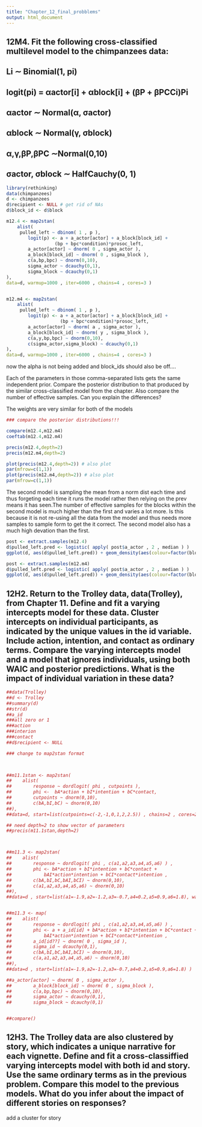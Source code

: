 ```yaml
---
title: "Chapter_12_final_probblems"
output: html_document
---
```



## 12M4. Fit the following cross-classified multilevel model to the chimpanzees data: 
## Li ∼ Binomial(1, pi)
## logit(pi) = αactor[i] + αblock[i] + (βP + βPCCi)Pi 
## αactor ∼ Normal(α, σactor)
## αblock ∼ Normal(γ, σblock)
## α,γ,βP,βPC ∼Normal(0,10) 
## σactor, σblock ∼ HalfCauchy(0, 1)


```r
library(rethinking)
data(chimpanzees)
d <- chimpanzees
d$recipient <- NULL # get rid of NAs
d$block_id <- d$block 

m12.4 <- map2stan(
    alist(
     pulled_left ~ dbinom( 1 , p ),
        logit(p) <- a + a_actor[actor] + a_block[block_id] +
                  (bp + bpc*condition)*prosoc_left,
        a_actor[actor] ~ dnorm( 0 , sigma_actor ),
        a_block[block_id] ~ dnorm( 0 , sigma_block ),
        c(a,bp,bpc) ~ dnorm(0,10),
        sigma_actor ~ dcauchy(0,1),
        sigma_block ~ dcauchy(0,1)
),
data=d, warmup=1000 , iter=6000 , chains=4 , cores=3 )


m12.m4 <- map2stan(
    alist(
     pulled_left ~ dbinom( 1 , p ),
        logit(p) <- a + a_actor[actor] + a_block[block_id] +
                    (bp + bpc*condition)*prosoc_left,
        a_actor[actor] ~ dnorm( a , sigma_actor ),
        a_block[block_id] ~ dnorm( y , sigma_block ),
        c(a,y,bp,bpc) ~ dnorm(0,10),
        c(sigma_actor,sigma_block) ~ dcauchy(0,1)
),
data=d, warmup=1000 , iter=6000 , chains=4 , cores=3 )


```

now the alpha is not being added
and block_ids should also be off....

Each of the parameters in those comma-separated lists gets the same independent prior. Compare the posterior distribution to that produced by the similar cross-classified model from the chapter. Also compare the number of effective samples. Can you explain the differences?

The weights are very similar for both of the models

```r

### compare the posterior distributions!!!

compare(m12.4,m12.m4) 
coeftab(m12.4,m12.m4)

precis(m12.4,depth=2) 
precis(m12.m4,depth=2)

plot(precis(m12.4,depth=2)) # also plot
par(mfrow=c(1,1))
plot(precis(m12.m4,depth=2)) # also plot
par(mfrow=c(1,1))


```

The second model is sampling the mean from a norm dist each time and thus forgeting each time it runs the model rather then relying on the prev means it has seen.The number of effective samples for the blocks within the second model is much higher than the first and varies a lot more. Is this because it is not re-using all the data from the model and thus needs more samples to sample form to get the it correct. The second model also has a much high devation than the first.


```r

post <- extract.samples(m12.4)
d$pulled_left.pred <- logistic( apply( post$a_actor , 2 , median ) )
ggplot(d, aes(d$pulled_left.pred)) + geom_density(aes(colour=factor(block_id))) + labs(title = "m12.4")

post <- extract.samples(m12.m4)
d$pulled_left.pred <- logistic( apply( post$a_actor , 2 , median ) )
ggplot(d, aes(d$pulled_left.pred)) + geom_density(aes(colour=factor(block_id))) + labs(title = "m12.m4")

```
 

## 12H2. Return to the Trolley data, data(Trolley), from Chapter 11. Define and fit a varying intercepts model for these data. Cluster intercepts on individual participants, as indicated by the unique values in the id variable. Include action, intention, and contact as ordinary terms. Compare the varying intercepts model and a model that ignores individuals, using both WAIC and posterior predictions. What is the impact of individual variation in these data?


```r
##data(Trolley)
##d <- Trolley
##summary(d)
##str(d)
##a_id
###all zero or 1
###action
###interion
###contact
##d$recipient <- NULL

### change to map2stan format


 
##m11.1stan <- map2stan(
##    alist(
##        response ~ dordlogit( phi , cutpoints ),
##        phi <-  bA*action + bI*intention + bC*contact,
##        cutpoints ~ dnorm(0,10),
##        c(bA,bI,bC) ~ dnorm(0,10)
##),
##data=d, start=list(cutpoints=c(-2,-1,0,1,2,2.5)) , chains=2 , cores=2 )

## need depth=2 to show vector of parameters
##precis(m11.1stan,depth=2)



##m11.3 <- map2stan(
##    alist(
##        response ~ dordlogit( phi , c(a1,a2,a3,a4,a5,a6) ) ,
##        phi <- bA*action + bI*intention + bC*contact +
##            bAI*action*intention + bCI*contact*intention ,
##        c(bA,bI,bC,bAI,bCI) ~ dnorm(0,10),
##        c(a1,a2,a3,a4,a5,a6) ~ dnorm(0,10)
##),
##data=d , start=list(a1=-1.9,a2=-1.2,a3=-0.7,a4=0.2,a5=0.9,a6=1.8), warmup=1000 , iter=6000 , chains=4 , cores=3  )


##m11.3 <- map(
##    alist(
##        response ~ dordlogit( phi , c(a1,a2,a3,a4,a5,a6) ) ,
##        phi <- a + a_id[id] + bA*action + bI*intention + bC*contact +
##            bAI*action*intention + bCI*contact*intention ,
##        a_id[id??] ~ dnorm( 0 , sigma_id ),
##        sigma_id ~ dcauchy(0,1),
##        c(bA,bI,bC,bAI,bCI) ~ dnorm(0,10),
##        c(a,a1,a2,a3,a4,a5,a6) ~ dnorm(0,10)
##),
##data=d , start=list(a1=-1.9,a2=-1.2,a3=-0.7,a4=0.2,a5=0.9,a6=1.8) )

##a_actor[actor] ~ dnorm( 0 , sigma_actor ),
##        a_block[block_id] ~ dnorm( 0 , sigma_block ),
##        c(a,bp,bpc) ~ dnorm(0,10),
##        sigma_actor ~ dcauchy(0,1),
##        sigma_block ~ dcauchy(0,1)


##compare() 

```

## 12H3.  The Trolley data are also clustered by story, which indicates a unique narrative for each vignette. Define and fit a cross-classiffied varying intercepts model with both id and story. Use the same ordinary terms as in the previous problem. Compare this model to the previous models. What do you infer about the impact of different stories on responses?


add a cluster for story


